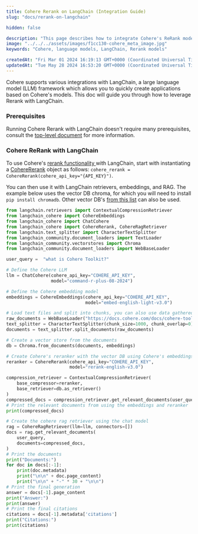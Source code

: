 ```yaml
---
title: Cohere Rerank on LangChain (Integration Guide)
slug: "docs/rerank-on-langchain"

hidden: false

description: "This page describes how to integrate Cohere's ReRank models with LangChain."
image: "../../../assets/images/f1cc130-cohere_meta_image.jpg"  
keywords: "Cohere, language models, LangChain, Rerank models"

createdAt: "Fri Mar 01 2024 16:19:13 GMT+0000 (Coordinated Universal Time)"
updatedAt: "Tue May 28 2024 16:53:20 GMT+0000 (Coordinated Universal Time)"
---
```

Cohere supports various integrations with LangChain, a large language model (LLM) framework which allows you to quickly create applications based on Cohere's models. This doc will guide you through how to leverage Rerank with LangChain. 

### Prerequisites

Running Cohere Rerank with LangChain doesn't require many prerequisites, consult the [top-level document](/docs/cohere-and-langchain) for more information.

### Cohere ReRank with LangChain

To use Cohere's [rerank functionality ](/docs/reranking) with LangChain, start with instantiating a [CohereRerank](https://github.com/langchain-ai/langchain/blob/master/libs/langchain/langchain/retrievers/document_compressors/cohere_rerank.py) object as follows: `cohere_rerank = CohereRerank(cohere_api_key="{API_KEY}")`.

You can then use it with LangChain retrievers, embeddings, and RAG. The example below uses the vector DB chroma, for which you will need to install `pip install chromadb`. Other vector DB's [from this list](https://python.langchain.com/docs/integrations/vectorstores) can also be used.

```python PYTHON
from langchain.retrievers import ContextualCompressionRetriever
from langchain_cohere import CohereEmbeddings
from langchain_cohere import ChatCohere
from langchain_cohere import CohereRerank, CohereRagRetriever
from langchain.text_splitter import CharacterTextSplitter
from langchain_community.document_loaders import TextLoader
from langchain_community.vectorstores import Chroma
from langchain_community.document_loaders import WebBaseLoader

user_query =  "what is Cohere Toolkit?"

# Define the Cohere LLM
llm = ChatCohere(cohere_api_key="COHERE_API_KEY",              
                 model="command-r-plus-08-2024")

# Define the Cohere embedding model
embeddings = CohereEmbeddings(cohere_api_key="COHERE_API_KEY",
                              model="embed-english-light-v3.0")

# Load text files and split into chunks, you can also use data gathered elsewhere in your application
raw_documents = WebBaseLoader("https://docs.cohere.com/docs/cohere-toolkit").load()
text_splitter = CharacterTextSplitter(chunk_size=1000, chunk_overlap=0)
documents = text_splitter.split_documents(raw_documents)

# Create a vector store from the documents
db = Chroma.from_documents(documents, embeddings)

# Create Cohere's reranker with the vector DB using Cohere's embeddings as the base retriever
reranker = CohereRerank(cohere_api_key="COHERE_API_KEY", 
                        model="rerank-english-v3.0")

compression_retriever = ContextualCompressionRetriever(
    base_compressor=reranker,
    base_retriever=db.as_retriever()
)
compressed_docs = compression_retriever.get_relevant_documents(user_query)
# Print the relevant documents from using the embeddings and reranker
print(compressed_docs)

# Create the cohere rag retriever using the chat model
rag = CohereRagRetriever(llm=llm, connectors=[])
docs = rag.get_relevant_documents(
    user_query,
    documents=compressed_docs,
)
# Print the documents
print("Documents:")
for doc in docs[:-1]:
    print(doc.metadata)
    print("\n\n" + doc.page_content)
    print("\n\n" + "-" * 30 + "\n\n")
# Print the final generation
answer = docs[-1].page_content
print("Answer:")
print(answer)
# Print the final citations
citations = docs[-1].metadata['citations']
print("Citations:")
print(citations)
```
